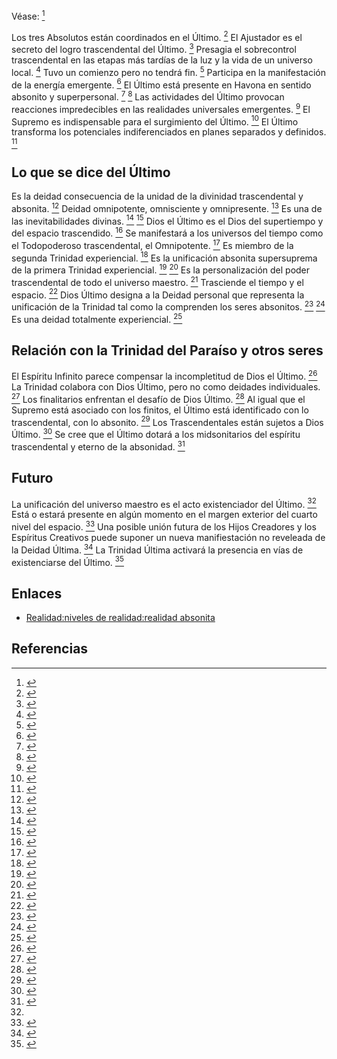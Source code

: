 Véase: <ref name="n0">{{lib|LU|0|9}}</ref> 

Los tres Absolutos están coordinados en el Último. <ref name="n1">{{lib|LU|56|9|1}}</ref> El Ajustador es el secreto del logro trascendental del Último. <ref name="n2">{{lib|LU|101|6|2}}</ref> Presagia el sobrecontrol trascendental en las etapas más tardías de la luz y la vida de un universo local. <ref name="n3">{{lib|LU|56|7|5}}</ref> Tuvo un comienzo pero no tendrá fin. <ref name="n4">{{lib|LU|0|9|5}}</ref> Participa en la manifestación de la energía emergente. <ref name="n5">{{lib|LU|42|2|13}}</ref> El Último está presente en Havona en sentido absonito y superpersonal. <ref name="n6">{{lib|LU|14|6|29}}</ref> <ref name="n7">{{lib|LU|106|4|3}}</ref> Las actividades del Último provocan reacciones impredecibles en las realidades universales emergentes. <ref name="n8">{{lib|LU|12|6|6}}</ref> El Supremo es indispensable para el surgimiento del Último. <ref name="n9">{{lib|LU|118|0|9}}</ref> El Último transforma los potenciales indiferenciados en planes separados y definidos. <ref name="n10">{{lib|LU|118|4|6}}</ref> 

== {{anchor|Lo_que_se_dice_del_Último}} Lo que se dice del Último ==

Es la deidad consecuencia de la unidad de la divinidad trascendental y absonita. <ref name="n11">{{lib|LU|106|8|15}}</ref> Deidad omnipotente, omnisciente y omnipresente. <ref name="n12">{{lib|LU|0|1|10,12}}</ref> Es una de las inevitabilidades divinas. <ref name="n13">{{lib|LU|0|12|4}}</ref> <ref name="n14">{{lib|LU|115|7|6}}</ref> Dios el Último es el Dios del supertiempo y del espacio trascendido. <ref name="n15">{{lib|LU|0|2|17}}</ref> Se manifestará a los universos del tiempo como el Todopoderoso trascendental, el Omnipotente. <ref name="n16">{{lib|LU|118|2|4}}</ref> Es miembro de la segunda Trinidad experiencial. <ref name="n17">{{lib|LU|106|5|1}}</ref> Es la unificación absonita supersuprema de la primera Trinidad experiencial. <ref name="n18">{{lib|LU|0|9|1-2}}</ref> <ref name="n19">{{lib|LU|0|12|6}}</ref> Es la personalización del poder trascendental de todo el universo maestro. <ref name="n20">{{lib|LU|106|4|2,4}}</ref> Trasciende el tiempo y el espacio. <ref name="n21">{{lib|LU|1|7|7}}</ref> Dios Último designa a la Deidad personal que representa la unificación de la Trinidad tal como la comprenden los seres absonitos. <ref name="n22">{{lib|LU|0|9|2}}</ref> <ref name="n23">{{lib|LU|10|8|2}}</ref> Es una deidad totalmente experiencial. <ref name="n24">{{lib|LU|0|7|5}}</ref> 

== {{anchor|relación_con_la_Trinidad_del_Paraíso_y_otros_seres}} Relación con la Trinidad del Paraíso y otros seres ==

El Espíritu Infinito parece compensar la incompletitud de Dios el Último. <ref name="n25">{{lib|LU|9|1|6}}</ref> La Trinidad colabora con Dios Último, pero no como deidades individuales. <ref name="n26">{{lib|LU|10|7|3}}</ref> Los finalitarios enfrentan el desafío de Dios Último. <ref name="n27">{{lib|LU|27|7|10}}</ref> Al igual que el Supremo está asociado con los finitos, el Último está identificado con lo trascendental, con lo absonito. <ref name="n28">{{lib|LU|105|7|3-5}}</ref> Los Trascendentales están sujetos a Dios Último. <ref name="n29">{{lib|LU|31|8|3}}</ref> Se cree que el Último dotará a los midsonitarios del espíritu trascendental y eterno de la absonidad. <ref name="n30">{{lib|LU|36|4|8}}</ref> 

== {{anchor|futuro}} Futuro ==

La unificación del universo maestro es el acto existenciador del Último. <ref name="n23"/> Está o estará presente en algún momento en el margen exterior del cuarto nivel del espacio. <ref name="n31">{{lib|LU|12|6|13}}</ref> Una posible unión futura de los Hijos Creadores y los Espíritus Creativos puede suponer un nueva manifiestación no reveleada de la Deidad Última. <ref name="n32">{{lib|LU|118|9|8}}</ref> La Trinidad Última activará la presencia en vías de existenciarse del Último. <ref name="n33">{{lib|LU|106|4|1-4}}</ref> 

== Enlaces ==

* [[realidad#niveles_de_realidad:realidad_absonita|Realidad:niveles de realidad:realidad absonita]]


== Referencias ==

<references/>
